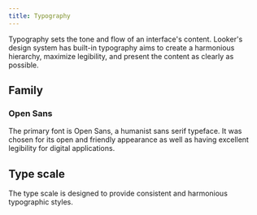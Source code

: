 ```yaml
---
title: Typography
---
```



Typography sets the tone and flow of an interface's content. Looker's design system has built-in typography aims to create a harmonious hierarchy, maximize legibility, and present the content as clearly as possible.

## Family

### Open Sans

The primary font is Open Sans, a humanist sans serif typeface. It was chosen for its open and friendly appearance as well as having excellent legibility for digital applications.

<FontWeightDemo />

## Type scale

The type scale is designed to provide consistent and harmonious typographic styles.

<TypeScaleDemo />
